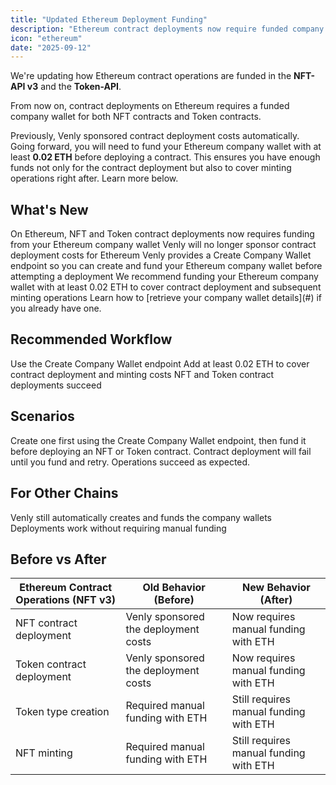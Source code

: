 ```yaml
---
title: "Updated Ethereum Deployment Funding"
description: "Ethereum contract deployments now require funded company wallets for NFT-API v3 and Token-API"
icon: "ethereum"
date: "2025-09-12"
---
```


We're updating how Ethereum contract operations are funded in the **NFT-API v3** and the **Token-API**.

From now on, contract deployments on Ethereum requires a funded company wallet for both NFT contracts and Token contracts.

Previously, Venly sponsored contract deployment costs automatically. Going forward, you will need to fund your Ethereum company wallet with at least **0.02 ETH** before deploying a contract. This ensures you have enough funds not only for the contract deployment but also to cover minting operations right after. Learn more below.

## What's New

<CardGroup cols={2}>
  <Card title="Funded Wallet Required" icon="wallet">
    On Ethereum, NFT and Token contract deployments now requires funding from your Ethereum company wallet
  </Card>
  
  <Card title="No More Sponsorship" icon="circle-xmark">
    Venly will no longer sponsor contract deployment costs for Ethereum
  </Card>
  
  <Card title="Create Company Wallet Endpoint" icon="plus">
    Venly provides a Create Company Wallet endpoint so you can create and fund your Ethereum company wallet before attempting a deployment
  </Card>
  
  <Card title="Recommended Funding" icon="coins">
    We recommend funding your Ethereum company wallet with at least 0.02 ETH to cover contract deployment and subsequent minting operations
  </Card>
</CardGroup>

<Tip>
Learn how to [retrieve your company wallet details](#) if you already have one.
</Tip>

## Recommended Workflow

<Steps>
  <Step title="Create Ethereum Company Wallet">
    Use the Create Company Wallet endpoint
  </Step>
  
  <Step title="Fund Wallet">
    Add at least 0.02 ETH to cover contract deployment and minting costs
  </Step>
  
  <Step title="Deploy Contract">
    NFT and Token contract deployments succeed
  </Step>
</Steps>

## Scenarios

<AccordionGroup>
  <Accordion title="No Ethereum company wallet yet" icon="plus">
    Create one first using the Create Company Wallet endpoint, then fund it before deploying an NFT or Token contract.
  </Accordion>
  
  <Accordion title="Ethereum company wallet exists but is unfunded" icon="triangle-exclamation">
    Contract deployment will fail until you fund and retry.
  </Accordion>
  
  <Accordion title="Ethereum company wallet is funded with at least 0.02 ETH" icon="circle-check">
    Operations succeed as expected.
  </Accordion>
</AccordionGroup>

## For Other Chains

<CardGroup cols={2}>
  <Card title="Automatic Creation" icon="wand-magic-sparkles">
    Venly still automatically creates and funds the company wallets
  </Card>
  
  <Card title="No Manual Funding" icon="check">
    Deployments work without requiring manual funding
  </Card>
</CardGroup>

## Before vs After

| Ethereum Contract Operations (NFT v3) | Old Behavior (Before) | New Behavior (After) |
|---------------------------------------|----------------------|---------------------|
| NFT contract deployment | Venly sponsored the deployment costs | Now requires manual funding with ETH |
| Token contract deployment | Venly sponsored the deployment costs | Now requires manual funding with ETH |
| Token type creation | Required manual funding with ETH | Still requires manual funding with ETH |
| NFT minting | Required manual funding with ETH | Still requires manual funding with ETH |
